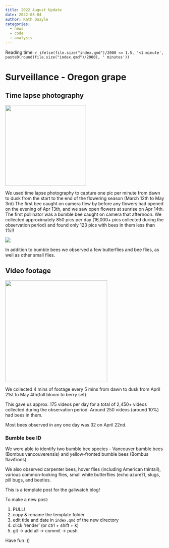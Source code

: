 ```yaml
---
title: 2022 August Update
date: 2022-08-04
author: Kath Quayle
categories:
  - news
  - code
  - analysis
---
```


Reading time: `r ifelse(file.size("index.qmd")/2000 <= 1.5, '<1 minute', paste0(round(file.size("index.qmd")/2000), ' minutes'))`

# Surveillance - Oregon grape

## Time lapse photography

![](images/Raspberrypi%20camera%202.jpg){width="256"}

We used time lapse photography to capture one pic per minute from dawn to dusk from the start to the end of the flowering season (March 12th to May 3rd) The first bee caught on camera flew by before any flowers had opened on the evening of Apr 13th, and we saw open flowers at sunrise on Apr 14th. The first pollinator was a bumble bee caught on camera that afternoon. We collected approximately 850 pics per day (16,000+ pics collected during the observation period) and found only 123 pics with bees in them less than 1%!!

![](images/Pollinator_tally-02.png)

In addition to bumble bees we observed a few butterflies and bee flies, as well as other small flies.

## Video footage

![](images/OG_bee1.gif){width="323"}

We collected 4 mins of footage every 5 mins from dawn to dusk from April 21st to May 4th(full bloom to berry set).

This gave us approx. 175 videos per day for a total of 2,450+ videos collected during the observation period. Around 250 videos (around 10%) had bees in them.

Most bees observed in any one day was 32 on April 22nd.

### Bumble bee ID

We were able to identify two bumble bee species - Vancouver bumble bees (Bombus vancouverensis) and yellow-fronted bumble bees (Bombus flavifrons).

We also observed carpenter bees, hover flies (including American thintail), various common-looking flies, small white butterflies (echo azure?), slugs, pill bugs, and beetles.

This is a template post for the galiwatch blog!

To make a new post:

1.  PULL!
2.  copy & rename the template folder
3.  edit title and date in `index.qmd` of the new directory
4.  click 'render' (or ctrl + shift + k)
5.  git -\> add all -\> commit -\> push

Have fun :))
